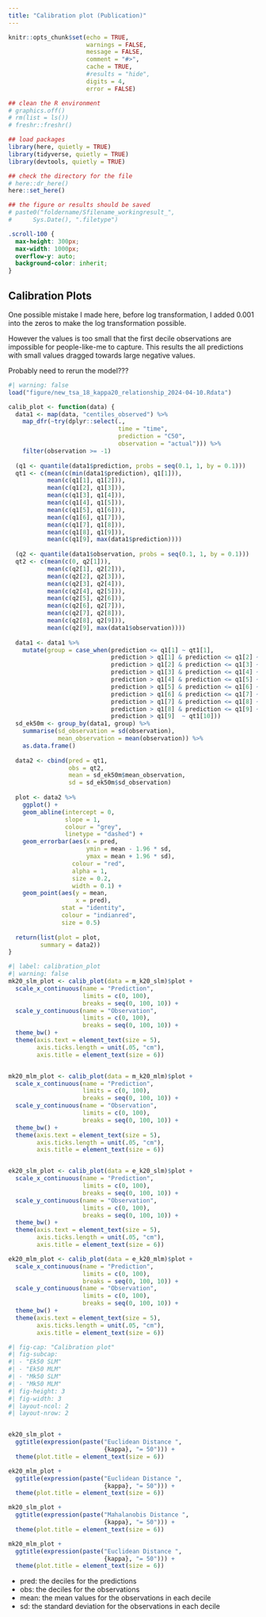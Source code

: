 ```yaml
---
title: "Calibration plot (Publication)"
---
```


```r
knitr::opts_chunk$set(echo = TRUE,
                      warnings = FALSE,
                      message = FALSE,
                      comment = "#>",
                      cache = TRUE,
                      #results = "hide",
                      digits = 4,
                      error = FALSE)

## clean the R environment
# graphics.off()
# rm(list = ls())
# freshr::freshr()

## load packages
library(here, quietly = TRUE)
library(tidyverse, quietly = TRUE)
library(devtools, quietly = TRUE)

## check the directory for the file
# here::dr_here()
here::set_here()

## the figure or results should be saved 
# paste0("foldername/Sfilename_workingresult_", 
#      Sys.Date(), ".filetype")
```

```css
.scroll-100 {
  max-height: 300px;
  max-width: 1000px;
  overflow-y: auto;
  background-color: inherit;
}
```

## Calibration Plots

One possible mistake I made here, before log transformation, I added 0.001 into the zeros to make the log transformation possible.

However the values is too small that the first decile observations are impossible for people-like-me to capture. This results the all predictions with small values dragged towards large negative values.

Probably need to rerun the model???

```r
#| warning: false
load("figure/new_tsa_18_kappa20_relationship_2024-04-10.Rdata")
```

```r
calib_plot <- function(data) {
  data1 <- map(data, "centiles_observed") %>%
    map_dfr(~try(dplyr::select(., 
                               time = "time",
                               prediction = "C50", 
                               observation = "actual"))) %>%
    filter(observation >= -1) 
  
  (q1 <- quantile(data1$prediction, probs = seq(0.1, 1, by = 0.1)))
  qt1 <- c(mean(c(min(data1$prediction), q1[1])), 
           mean(c(q1[1], q1[2])),
           mean(c(q1[2], q1[3])),
           mean(c(q1[3], q1[4])),
           mean(c(q1[4], q1[5])),
           mean(c(q1[5], q1[6])),
           mean(c(q1[6], q1[7])),
           mean(c(q1[7], q1[8])),
           mean(c(q1[8], q1[9])),
           mean(c(q1[9], max(data1$prediction))))
  
  (q2 <- quantile(data1$observation, probs = seq(0.1, 1, by = 0.1)))
  qt2 <- c(mean(c(0, q2[1])), 
           mean(c(q2[1], q2[2])),
           mean(c(q2[2], q2[3])),
           mean(c(q2[3], q2[4])),
           mean(c(q2[4], q2[5])),
           mean(c(q2[5], q2[6])),
           mean(c(q2[6], q2[7])),
           mean(c(q2[7], q2[8])),
           mean(c(q2[8], q2[9])),
           mean(c(q2[9], max(data1$observation))))
  
  data1 <- data1 %>%
    mutate(group = case_when(prediction <= q1[1] ~ qt1[1],
                             prediction > q1[1] & prediction <= q1[2] ~ qt1[2],
                             prediction > q1[2] & prediction <= q1[3] ~ qt1[3],
                             prediction > q1[3] & prediction <= q1[4] ~ qt1[4],
                             prediction > q1[4] & prediction <= q1[5] ~ qt1[5],
                             prediction > q1[5] & prediction <= q1[6] ~ qt1[6],
                             prediction > q1[6] & prediction <= q1[7] ~ qt1[7],
                             prediction > q1[7] & prediction <= q1[8] ~ qt1[8],
                             prediction > q1[8] & prediction <= q1[9] ~ qt1[9],
                             prediction > q1[9]  ~ qt1[10])) 
  sd_ek50m <- group_by(data1, group) %>%
    summarise(sd_observation = sd(observation),
              mean_observation = mean(observation)) %>%
    as.data.frame() 
  
  data2 <- cbind(pred = qt1,
                 obs = qt2,
                 mean = sd_ek50m$mean_observation,
                 sd = sd_ek50m$sd_observation) 
  
  plot <- data2 %>%
    ggplot() +
    geom_abline(intercept = 0,
                slope = 1,
                colour = "grey",
                linetype = "dashed") +
    geom_errorbar(aes(x = pred,
                      ymin = mean - 1.96 * sd, 
                      ymax = mean + 1.96 * sd), 
                  colour = "red",
                  alpha = 1,
                  size = 0.2,
                  width = 0.1) +
    geom_point(aes(y = mean,
                   x = pred),
               stat = "identity",
               colour = "indianred",
               size = 0.5) 
  
  return(list(plot = plot,
         summary = data2))
}


```

```r
#| label: calibration_plot
#| warning: false
mk20_slm_plot <- calib_plot(data = m_k20_slm)$plot +
  scale_x_continuous(name = "Prediction", 
                     limits = c(0, 100),
                     breaks = seq(0, 100, 10)) +
  scale_y_continuous(name = "Observation", 
                     limits = c(0, 100),
                     breaks = seq(0, 100, 10)) +
  theme_bw() +
  theme(axis.text = element_text(size = 5),
        axis.ticks.length = unit(.05, "cm"), 
        axis.title = element_text(size = 6)) 


mk20_mlm_plot <- calib_plot(data = m_k20_mlm)$plot +
  scale_x_continuous(name = "Prediction", 
                     limits = c(0, 100),
                     breaks = seq(0, 100, 10)) +
  scale_y_continuous(name = "Observation", 
                     limits = c(0, 100),
                     breaks = seq(0, 100, 10)) +
  theme_bw() +
  theme(axis.text = element_text(size = 5),
        axis.ticks.length = unit(.05, "cm"), 
        axis.title = element_text(size = 6)) 


ek20_slm_plot <- calib_plot(data = e_k20_slm)$plot +
  scale_x_continuous(name = "Prediction", 
                     limits = c(0, 100),
                     breaks = seq(0, 100, 10)) +
  scale_y_continuous(name = "Observation", 
                     limits = c(0, 100),
                     breaks = seq(0, 100, 10)) +
  theme_bw() +
  theme(axis.text = element_text(size = 5),
        axis.ticks.length = unit(.05, "cm"), 
        axis.title = element_text(size = 6)) 

ek20_mlm_plot <- calib_plot(data = e_k20_mlm)$plot +
  scale_x_continuous(name = "Prediction", 
                     limits = c(0, 100),
                     breaks = seq(0, 100, 10)) +
  scale_y_continuous(name = "Observation", 
                     limits = c(0, 100),
                     breaks = seq(0, 100, 10)) +
  theme_bw() +
  theme(axis.text = element_text(size = 5),
        axis.ticks.length = unit(.05, "cm"), 
        axis.title = element_text(size = 6)) 

```

```r
#| fig-cap: "Calibration plot"
#| fig-subcap:
#| - "Ek50 SLM"
#| - "Ek50 MLM"
#| - "Mk50 SLM"
#| - "Mk50 MLM"
#| fig-height: 3
#| fig-width: 3
#| layout-ncol: 2
#| layout-nrow: 2


ek20_slm_plot +
  ggtitle(expression(paste("Euclidean Distance ",
                           {kappa}, "= 50"))) +
  theme(plot.title = element_text(size = 6))

ek20_mlm_plot +
  ggtitle(expression(paste("Euclidean Distance ",
                           {kappa}, "= 50"))) +
  theme(plot.title = element_text(size = 6))

mk20_slm_plot +
  ggtitle(expression(paste("Mahalanobis Distance ",
                           {kappa}, "= 50"))) +
  theme(plot.title = element_text(size = 6))

mk20_mlm_plot +
  ggtitle(expression(paste("Euclidean Distance ",
                           {kappa}, "= 50"))) +
  theme(plot.title = element_text(size = 6))
```

-   pred: the deciles for the predictions
-   obs: the deciles for the observations
-   mean: the mean values for the observations in each decile
-   sd: the standard deviation for the observations in each decile

<!-- # ```{r, class.output="scroll-100"} -->

<!-- # calib_plot(data = e_k20_slm)$summary -->

<!-- # calib_plot(data = e_k20_mlm)$summary -->

<!-- # calib_plot(data = m_k20_slm)$summary -->

<!-- # calib_plot(data = m_k20_mlm)$summary -->

<!-- #  -->

<!-- # ``` -->

<!-- ## Interval range -->

<!-- ```{r} -->

<!-- ci_ek50_slm <- map_dfr(e_k20_slm, "centiles_predicted") %>% -->

<!--   dplyr::select(contains("cfint")) %>%  -->

<!--   colMeans() -->

<!-- ci_ek50_mlm <- map_dfr(e_k20_mlm, "centiles_predicted") %>% -->

<!--   dplyr::select(contains("cfint")) %>%  -->

<!--   colMeans() -->

<!-- ci_mk50_slm <- map_dfr(m_k20_slm, "centiles_predicted") %>% -->

<!--   dplyr::select(contains("cfint")) %>%  -->

<!--   colMeans() -->

<!-- ci_mk50_mlm <- map_dfr(m_k20_mlm, "centiles_predicted") %>% -->

<!--   dplyr::select(contains("cfint")) %>%  -->

<!--   colMeans() -->

<!-- ``` -->

<!-- ### Predictive interval range for Ek20 SLM -->

<!-- ```{r class.output="scroll-100"} -->

<!-- ci_ek20_slm -->

<!-- ``` -->

<!-- ### Predictive interval range for Ek20 MLM -->

<!-- ```{r class.output="scroll-100"} -->

<!-- ci_ek20_mlm -->

<!-- ``` -->

<!-- ### Predictive interval range for Mk20 SLM -->

<!-- ```{r class.output="scroll-100"} -->

<!-- ci_mk20_slm -->

<!-- ``` -->

<!-- ### Predictive interval range for Mk20 MLM -->

<!-- ```{r class.output="scroll-100"} -->

<!-- ci_mk20_mlm -->

<!-- ``` -->
